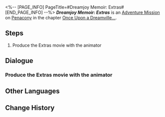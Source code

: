 <%-- [PAGE_INFO]
PageTitle=#Dreamjoy Memoir: Extras#
[END_PAGE_INFO] --%>
{{Stub|Dialogue.}}
{{Mission Infobox
|id            = 8022108
|title         = 
|image         = <!--Mission Dreamjoy Memoir Extras.png-->
|type          = Adventure
|event_name    = 
|chapter       = Once Upon a Dreamville...
|requirements  = {{cx}}<!--Hidden Exploration Objective ID 8022109--> completed
|summary       = <!--official mission summary from Fate's Atlas-->
|characters    = Trailblazer
|startLocation = [[Penacony]] - [[Clock Studios Theme Park]]
|world         = Penacony
|area          = Clock Studios Theme Park
|prev          = 
|next          = 
|rewards       = Lost Gold Fragment*3; Dreamjoy Memoir Extras*1 { text = ''Brother Hanu's Extras'' }; Credit*20,000
}}
'''''Dreamjoy Memoir: Extras''''' is an [[Adventure Mission]] on [[Penacony]] in the chapter [[Once Upon a Dreamville...]].

==Steps==
# Produce the Extras movie with the animator

<!--
==Gameplay Notes==

--><!--
==Trial Character==

-->
==Dialogue==
{{Stub Dialogue}}

===Produce the Extras movie with the animator===
{{Mission Description|type=adventure|location=Clock Studios Theme Park|While editing, you obtained a roll of film for an extra story. Turn it into an exciting Extras movie with the animator.}}
{{Dialogue Start}}
:{{tx}}
{{Dialogue End}}

==Other Languages==
{{Other Languages
|en   = Dreamjoy Memoir: Extras
|zhs  = 美梦往事•番外篇
|zht  = 美夢往事•番外篇
|ja   = 往日の美しき夢・外伝
|ko   = 좋은꿈의 과거•번외편
|es   = Dulces sueños del pasado: extras
|fr   = Séries dérivées d'Au fil des beaux rêves
|ru   = Мемуары о сладких грёзах: Спин-офф
|th   = กาลครั้งหนึ่งในความฝัน: ภาคเสริม
|vi   = Hồi Ký Mộng Đẹp - Ngoại Truyện
|de   = Süße Träume der Vergangenheit: Spin-off
|id   = Kenangan Mimpi Indah: Tambahan
|pt   = Bônus de Memórias de Sonhótimo
}}

==Change History==
{{Change History|2.2}}
